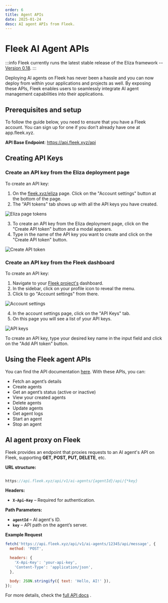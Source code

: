 ```yaml
---
order: 6
title: Agent APIs
date: 2025-01-24
desc: AI agent APIs from Fleek.
---
```


# Fleek AI Agent APIs

:::info
Fleek currently runs the latest stable release of the Eliza framework -- [Version 0.18](https://github.com/elizaOS/eliza/releases).
:::

Deploying AI agents on Fleek has never been a hassle and you can now deploy from within your applications and projects as well. By exposing these APIs, Fleek enables users to seamlessly integrate AI agent management capabilities into their applications.

## Prerequisites and setup

To follow the guide below, you need to ensure that you have a Fleek account. You can sign up for one if you don’t already have one at app.fleek.xyz.

**API Base Endpoint**: <a href="https://api.fleek.xyz/api" target="_blank">https://api.fleek.xyz/api</a>

## Creating API Keys

### Create an API key from the Eliza deployment page

To create an API key:

1. On the [fleek.xyz/eliza](https://fleek.xyz/eliza/) page. Click on the "Account settings" button at the bottom of the page.
2. The "API tokens" tab shows up with all the API keys you have created.

![Eliza page tokens](./eliza-page-tokens.png)

3. To create an API key from the Eliza deployment page, click on the "Create API token" button and a modal appears.
4. Type in the name of the API key you want to create and click on the "Create API token" button.

![Create API token](./create-api-token.png)

### Create an API key from the Fleek dashboard

To create an API key:

1. Navigate to your [Fleek project's](https://app.fleek.xyz/) dashboard.
2. In the sidebar, click on your profile icon to reveal the menu.
3. Click to go "Account settings" from there.

![Account settings](./account-settings.png)

4. In the account settings page, click on the "API Keys" tab.
5. On this page you will see a list of your API keys.

![API keys](./api-keys.png)

To create an API key, type your desired key name in the input field and click on the "Add API token" button.

## Using the Fleek agent APIs

You can find the API documentation <a href="https://api.fleek.xyz/api-docs/openapi.json" target="_blank">here</a>. With these APIs, you can:

- Fetch an agent’s details
- Create agents
- Get an agent’s status (active or inactive)
- View your created agents
- Delete agents
- Update agents
- Get agent logs
- Start an agent
- Stop an agent

## AI agent proxy on Fleek

Fleek provides an endpoint that proxies requests to an AI agent's API on Fleek, supporting **GET, POST, PUT, DELETE**, etc.

**URL structure:**

```jsx

https://api.fleek.xyz/api/v1/ai-agents/{agentId}/api/{*key}

```

**Headers:**

- **`X-Api-Key`** – Required for authentication.

**Path Parameters:**

- **`agentId`** – AI agent's ID.
- **`key`** – API path on the agent’s server.

**Example Request**

```jsx
fetch('https://api.fleek.xyz/api/v1/ai-agents/12345/api/message', {
  method: 'POST',

  headers: {
    'X-Api-Key': 'your-api-key',
    'Content-Type': 'application/json',
  },

  body: JSON.stringify({ text: 'Hello, AI!' }),
});
```

For more details, check the <a href="https://api.fleek.xyz/api#tag/ai-agents" target="_blank">full API docs</a> .
